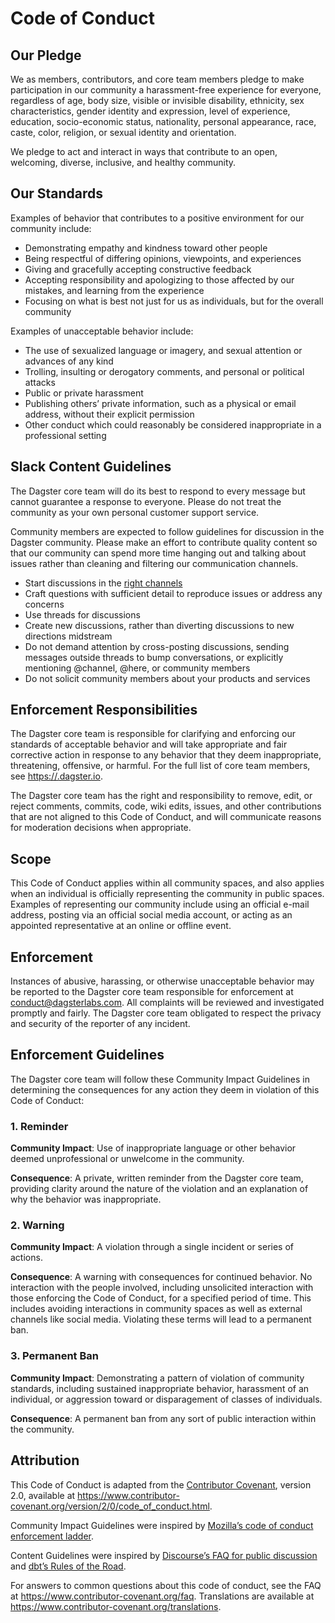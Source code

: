 # Code of Conduct

## Our Pledge

We as members, contributors, and core team members pledge to make participation in our community a harassment-free experience for everyone, regardless of age, body size, visible or invisible disability, ethnicity, sex characteristics, gender identity and expression, level of experience, education, socio-economic status, nationality, personal appearance, race, caste, color, religion, or sexual identity and orientation.

We pledge to act and interact in ways that contribute to an open, welcoming, diverse, inclusive, and healthy community.

## Our Standards

Examples of behavior that contributes to a positive environment for our community include:

- Demonstrating empathy and kindness toward other people
- Being respectful of differing opinions, viewpoints, and experiences
- Giving and gracefully accepting constructive feedback
- Accepting responsibility and apologizing to those affected by our mistakes, and learning from the experience
- Focusing on what is best not just for us as individuals, but for the overall community

Examples of unacceptable behavior include:

- The use of sexualized language or imagery, and sexual attention or advances of any kind
- Trolling, insulting or derogatory comments, and personal or political attacks
- Public or private harassment
- Publishing others’ private information, such as a physical or email address, without their explicit permission
- Other conduct which could reasonably be considered inappropriate in a professional setting

## Slack Content Guidelines

The Dagster core team will do its best to respond to every message but cannot guarantee a response to everyone. Please do not treat the community as your own personal customer support service.

Community members are expected to follow guidelines for discussion in the Dagster community. Please make an effort to contribute quality content so that our community can spend more time hanging out and talking about issues rather than cleaning and filtering our communication channels.

- Start discussions in the [right channels](https://app.slack.com/client/TCDGQDUKF/browse-channels)
- Craft questions with sufficient detail to reproduce issues or address any concerns
- Use threads for discussions
- Create new discussions, rather than diverting discussions to new directions midstream
- Do not demand attention by cross-posting discussions, sending messages outside threads to bump conversations, or explicitly mentioning @channel, @here, or community members
- Do not solicit community members about your products and services

## Enforcement Responsibilities

The Dagster core team is responsible for clarifying and enforcing our standards of acceptable behavior and will take appropriate and fair corrective action in response to any behavior that they deem inappropriate, threatening, offensive, or harmful. For the full list of core team members, see <https://.dagster.io>.

The Dagster core team has the right and responsibility to remove, edit, or reject comments, commits, code, wiki edits, issues, and other contributions that are not aligned to this Code of Conduct, and will communicate reasons for moderation decisions when appropriate.

## Scope

This Code of Conduct applies within all community spaces, and also applies when an individual is officially representing the community in public spaces. Examples of representing our community include using an official e-mail address, posting via an official social media account, or acting as an appointed representative at an online or offline event.

## Enforcement

Instances of abusive, harassing, or otherwise unacceptable behavior may be reported to the Dagster core team responsible for enforcement at <conduct@dagsterlabs.com>. All complaints will be reviewed and investigated promptly and fairly. The Dagster core team obligated to respect the privacy and security of the reporter of any incident.

## Enforcement Guidelines

The Dagster core team will follow these Community Impact Guidelines in determining the consequences for any action they deem in violation of this Code of Conduct:

### 1. Reminder

**Community Impact**: Use of inappropriate language or other behavior deemed unprofessional or unwelcome in the community.

**Consequence**: A private, written reminder from the Dagster core team, providing clarity around the nature of the violation and an explanation of why the behavior was inappropriate.

### 2. Warning

**Community Impact**: A violation through a single incident or series of actions.

**Consequence**: A warning with consequences for continued behavior. No interaction with the people involved, including unsolicited interaction with those enforcing the Code of Conduct, for a specified period of time. This includes avoiding interactions in community spaces as well as external channels like social media. Violating these terms will lead to a permanent ban.

### 3. Permanent Ban

**Community Impact**: Demonstrating a pattern of violation of community standards, including sustained inappropriate behavior, harassment of an individual, or aggression toward or disparagement of classes of individuals.

**Consequence**: A permanent ban from any sort of public interaction within the community.

## Attribution

This Code of Conduct is adapted from the [Contributor Covenant](https://www.contributor-covenant.org/), version 2.0, available at <https://www.contributor-covenant.org/version/2/0/code_of_conduct.html>.

Community Impact Guidelines were inspired by [Mozilla’s code of conduct enforcement ladder](https://github.com/mozilla/diversity).

Content Guidelines were inspired by [Discourse’s FAQ for public discussion](https://meta.discourse.org/faq) and [dbt’s Rules of the Road](https://docs.getdbt.com/docs/contributing/slack-rules-of-the-road).

For answers to common questions about this code of conduct, see the FAQ at <https://www.contributor-covenant.org/faq>. Translations are available at <https://www.contributor-covenant.org/translations>.
